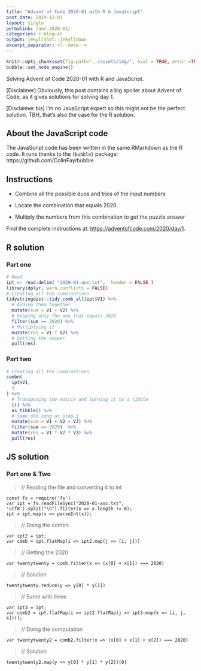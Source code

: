 ```yaml
---
title: "Advent of Code 2020-01 with R & JavaScript"
post_date: 2019-12-01
layout: single
permalink: /aoc-2020-01/
categories: r-blog-en
output: jekyllthat::jekylldown
excerpt_separator: <!--more-->
---
```


```r
knitr::opts_chunk$set(fig.path="../assets/img/", eval = TRUE, error =TRUE, warning = FALSE)
bubble::set_node_engine()
```

Solving Advent of Code 2020-01 with R and JavaScript. 

[Disclaimer] Obviously, this post contains a big spoiler about Advent of Code, as it gives solutions for solving day 1.

[Disclaimer bis] I'm no JavaScript expert so this might not be the perfect solution. TBH, that's also the case for the R solution. 

## About the JavaScript code

The JavaScript code has been written in the same RMarkdown as the R code. It runs thanks to the `{bubble}` package: https://github.com/ColinFay/bubble

## Instructions

+ Combine all the possible duos and trios of the input numbers

+ Locate the combination that equals 2020

+ Multiply the numbers from this combination to get the puzzle answer

Find the complete instructions at: <https://adventofcode.com/2020/day/1>. 

## R solution

### Part one

```r
# Read
ipt <- read.delim( "2020-01-aoc.txt",  header = FALSE )
library(dplyr, warn.conflicts = FALSE)
# Creating all the combinations
tidystringdist::tidy_comb_all(ipt$V1) %>%
  # Adding them together
  mutate(sum = V1 + V2) %>%
  # keeping only the one that equals 2020
  filter(sum == 2020) %>%
  # Multiplying it
  mutate(res = V1 * V2) %>%
  # Getting the answer
  pull(res)
```

### Part two 

```r
# Creating all the combinations
combn(
  ipt$V1, 
  3
) %>% 
  # Transposing the matrix and turning it to a tibble
  t() %>%
  as_tibble() %>%
  # Same old song as step 1
  mutate(sum = V1 + V2 + V3) %>%
  filter(sum == 2020)  %>%
  mutate(res = V1 * V2 * V3) %>%
  pull(res)
```

## JS solution

### Part one & Two

> // Reading the file and converting it to int

```node
const fs = require('fs')
var ipt = fs.readFileSync("2020-01-aoc.txt", 'utf8').split("\n").filter(x => x.length != 0);
ipt = ipt.map(x => parseInt(x));
```

> // Doing the combn

```node
var ipt2 = ipt;
var comb = ipt.flatMap(i => ipt2.map(j => [i, j]))
```

> // Getting the 2020

```node
var twentytwenty = comb.filter(x => (x[0] + x[1]) === 2020)
```

> // Solution

```node
twentytwenty.reduce(y => y[0] * y[1])
```

> // Same with three

```node
var ipt3 = ipt;
var comb2 = ipt.flatMap(i => ipt2.flatMap(j => ipt3.map(k => [i, j, k])));
```

> // Doing the computation

```node
var twentytwenty2 = comb2.filter(x => (x[0] + x[1] + x[2]) === 2020)
```

> // Solution

```node
twentytwenty2.map(y => y[0] * y[1] * y[2])[0]
```